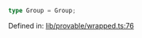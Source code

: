 ```ts
type Group = Group;
```

Defined in: [lib/provable/wrapped.ts:76](https://github.com/o1-labs/o1js/blob/46b9772d07785397c4bd76a102bc9f6730d321bb/src/lib/provable/wrapped.ts#L76)
